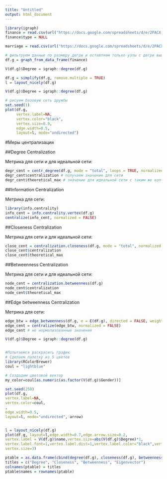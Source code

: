 ```yaml
---
title: "Untitled"
output: html_document
---
```


```r
library(igraph)
finance = read.csv(url("https://docs.google.com/spreadsheets/d/e/2PACX-1vRjJ3-Vb4avMvHKxwTS6cO-BdLpRM8WDNHmRmv9Tzi6nIhNzzQmLglO7Iedp7_6sUgFgBppLqWQZgBt/pub?gid=0&single=true&output=csv"))
finance$type = NULL

marriage = read.csv(url("https://docs.google.com/spreadsheets/d/e/2PACX-1vRjJ3-Vb4avMvHKxwTS6cO-BdLpRM8WDNHmRmv9Tzi6nIhNzzQmLglO7Iedp7_6sUgFgBppLqWQZgBt/pub?gid=829327969&single=true&output=csv"))
```

```r
# фильтруем данные по размеру дегри и оставляем только узлы с дегри выше 20, это необходимо для того, чтобы сократить число узлов в сети и сократить ее размерность.
df.g = graph_from_data_frame(finance)

V(df.g)$Degree = igraph::degree(df.g)

df.g = simplify(df.g, remove.multiple = TRUE)
l = layout_nicely(df.g)

V(df.g)$Degree = igraph::degree(df.g)

# рисуем базовую сеть дружбы
set.seed(1)
plot(df.g, 
     vertex.label=NA, 
     vertex.color="black", 
     vertex.size=0.9,
     edge.width=0.5,
     layout=l, mode="undirected")
```


#Меры централизации

##Degree Centralization

Метрика для сети и для идеальной сети: 

```r
degr_cent = centr_degree(df.g, mode = "total", loops = TRUE, normalized = TRUE)
degr_cent$centralization # получаем значение для сети
degr_cent$theoretical_max # значение для идеальной сети с таким же кол-вом узлов и ребер
```

##Information Centralization

Метрика для сети:

```r
library(info.centrality)
info_cent = info.centrality.vertex(df.g)
centralize(info_cent, normalized = FALSE)
```

##Closeness Centralization

Метрика для сети и для идеальной сети: 

```r
close_cent = centralization.closeness(df.g, mode = "total", normalized = TRUE)
close_cent$centralization
close_cent$theoretical_max
```


##Betweenness Centralization

Метрика для сети и для идеальной сети: 

```r
node_cent = centralization.betweenness(df.g)
node_cent$centralization
node_cent$theoretical_max
```


##Edge betweenness Centralization

Метрика для сети: 

```r
edge_btw = edge_betweenness(df.g, e = E(df.g), directed = FALSE, weights = NULL)
edge_cent = centralize(edge_btw, normalized = FALSE)
edge_cent # не нормализованные значения
```

```r
V(df.g)$Degree = igraph::degree(df.g)


#Попытаемся раскрасить график 
# Сделаем палетку из 5 цветов
library(RColorBrewer)
coul = "lightblue"

# Создадим цветовой вектор
my_color=coul[as.numeric(as.factor(V(df.g)$Gender))]

set.seed(250)
plot(df.g, 
vertex.label=NA,
vertex.color=coul, 
,
edge.width=0.5,
layout=l, mode="undirected", arrow)


l = layout_nicely(df.g)
plot(df.g, layout=l,edge.width=0.7,edge.arrow.size=0.2,
vertex.label = V(df.g)$name,vertex.size=abs(V(df.g)$Degree)*1, 
vertex.label.font=1,vertex.label.dist=1,vertex.label.color="black",vertex.label.cex=0.9,
vertex.size=3)

ptable = as.data.frame(cbind(degree(df.g), closeness(df.g), betweenness(df.g), round(evcent(df.g)$vector, 3)))
titles = c("Degree", "Closeness", "Betweenness", "Eigenvector")
colnames(ptable) = titles
ptable$names = rownames(ptable)
```
